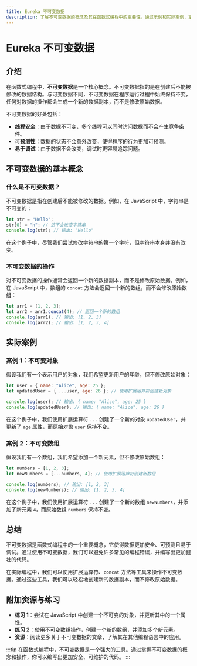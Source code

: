 ```yaml
---
title: Eureka 不可变数据
description: 了解不可变数据的概念及其在函数式编程中的重要性。通过示例和实际案例，掌握如何在实际编程中使用不可变数据。
---
```


# Eureka 不可变数据

## 介绍

在函数式编程中，**不可变数据**是一个核心概念。不可变数据指的是在创建后不能被修改的数据结构。与可变数据不同，不可变数据在程序运行过程中始终保持不变，任何对数据的操作都会生成一个新的数据副本，而不是修改原始数据。

不可变数据的好处包括：
- **线程安全**：由于数据不可变，多个线程可以同时访问数据而不会产生竞争条件。
- **可预测性**：数据的状态不会意外改变，使得程序的行为更加可预测。
- **易于调试**：由于数据不会改变，调试时更容易追踪问题。

## 不可变数据的基本概念

### 什么是不可变数据？

不可变数据是指在创建后不能被修改的数据。例如，在 JavaScript 中，字符串是不可变的：

```javascript
let str = "Hello";
str[0] = "h"; // 这不会改变字符串
console.log(str); // 输出: "Hello"
```

在这个例子中，尽管我们尝试修改字符串的第一个字符，但字符串本身并没有改变。

### 不可变数据的操作

对不可变数据的操作通常会返回一个新的数据副本，而不是修改原始数据。例如，在 JavaScript 中，数组的 `concat` 方法会返回一个新的数组，而不会修改原始数组：

```javascript
let arr1 = [1, 2, 3];
let arr2 = arr1.concat(4); // 返回一个新的数组
console.log(arr1); // 输出: [1, 2, 3]
console.log(arr2); // 输出: [1, 2, 3, 4]
```

## 实际案例

### 案例 1：不可变对象

假设我们有一个表示用户的对象，我们希望更新用户的年龄，但不修改原始对象：

```javascript
let user = { name: "Alice", age: 25 };
let updatedUser = { ...user, age: 26 }; // 使用扩展运算符创建新对象

console.log(user); // 输出: { name: "Alice", age: 25 }
console.log(updatedUser); // 输出: { name: "Alice", age: 26 }
```

在这个例子中，我们使用扩展运算符 `...` 创建了一个新的对象 `updatedUser`，并更新了 `age` 属性，而原始对象 `user` 保持不变。

### 案例 2：不可变数组

假设我们有一个数组，我们希望添加一个新元素，但不修改原始数组：

```javascript
let numbers = [1, 2, 3];
let newNumbers = [...numbers, 4]; // 使用扩展运算符创建新数组

console.log(numbers); // 输出: [1, 2, 3]
console.log(newNumbers); // 输出: [1, 2, 3, 4]
```

在这个例子中，我们使用扩展运算符 `...` 创建了一个新的数组 `newNumbers`，并添加了新元素 `4`，而原始数组 `numbers` 保持不变。

## 总结

不可变数据是函数式编程中的一个重要概念，它使得数据更加安全、可预测且易于调试。通过使用不可变数据，我们可以避免许多常见的编程错误，并编写出更加健壮的代码。

在实际编程中，我们可以使用扩展运算符、`concat` 方法等工具来操作不可变数据。通过这些工具，我们可以轻松地创建新的数据副本，而不修改原始数据。

## 附加资源与练习

- **练习 1**：尝试在 JavaScript 中创建一个不可变的对象，并更新其中的一个属性。
- **练习 2**：使用不可变数组操作，创建一个新的数组，并添加多个新元素。
- **资源**：阅读更多关于不可变数据的文章，了解其在其他编程语言中的应用。

:::tip
在函数式编程中，不可变数据是一个强大的工具。通过掌握不可变数据的概念和操作，你可以编写出更加安全、可维护的代码。
:::
